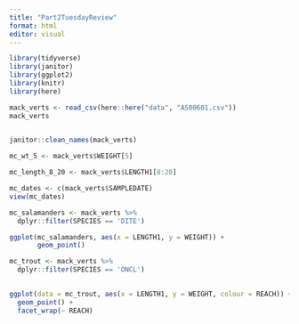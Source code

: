 ```yaml
---
title: "Part2TuesdayReview"
format: html
editor: visual
---
```


```r
library(tidyverse)
library(janitor)
library(ggplot2)
library(knitr)
library(here)
```

```r
mack_verts <- read_csv(here::here("data", "AS00601.csv"))
mack_verts
                       
```
```r
janitor::clean_names(mack_verts)
```
```r
mc_wt_5 <- mack_verts$WEIGHT[5]
```

```r
mc_length_8_20 <- mack_verts$LENGTH1[8:20]
```

```r
mc_dates <- c(mack_verts$SAMPLEDATE)
view(mc_dates)
```

```r
mc_salamanders <- mack_verts %>%
  dplyr::filter(SPECIES == 'DITE')
```

```r
ggplot(mc_salamanders, aes(x = LENGTH1, y = WEIGHT)) +
       geom_point()

```
```r
mc_trout <- mack_verts %>%
  dplyr::filter(SPECIES == 'ONCL')
  
```

```r
ggplot(data = mc_trout, aes(x = LENGTH1, y = WEIGHT, colour = REACH)) +
  geom_point() +
  facet_wrap(~ REACH)
 
```

```r


```

